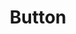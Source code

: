 ---
path: '/components/button'
title: 'Button'
description: 'A button component!'
component: 'Button'
template: 'ComponentDocTemplate'
---